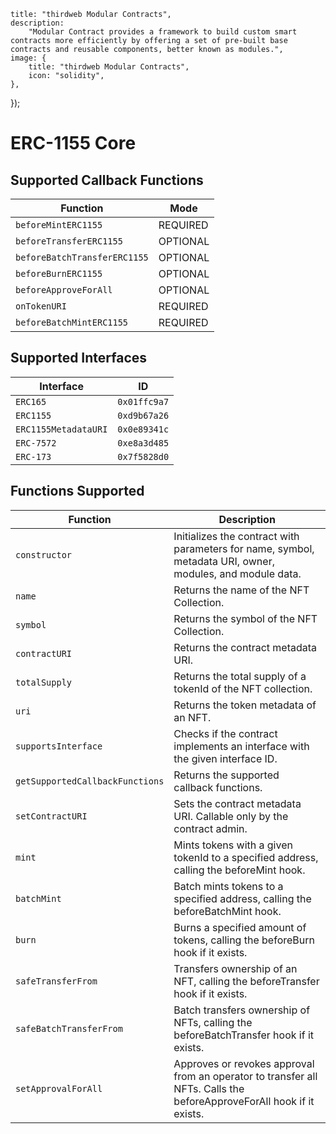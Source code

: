 
    title: "thirdweb Modular Contracts",
    description:
        "Modular Contract provides a framework to build custom smart contracts more efficiently by offering a set of pre-built base contracts and reusable components, better known as modules.",
    image: {
        title: "thirdweb Modular Contracts",
        icon: "solidity",
    },
});

# ERC-1155 Core

## Supported Callback Functions

| Function             |      Mode      |
|----------------------|-------------|
| `beforeMintERC1155`  |  REQUIRED  |
| `beforeTransferERC1155` | OPTIONAL  |
| `beforeBatchTransferERC1155` |  OPTIONAL  |
| `beforeBurnERC1155`  | OPTIONAL  |
| `beforeApproveForAll`| OPTIONAL  |
| `onTokenURI`         | REQUIRED  |
| `beforeBatchMintERC1155` | REQUIRED  |

## Supported Interfaces

| Interface        | ID          |
|------------------|-------------|
| `ERC165`         | `0x01ffc9a7`|
| `ERC1155`        | `0xd9b67a26`|
| `ERC1155MetadataURI` | `0x0e89341c`|
| `ERC-7572`       | `0xe8a3d485`|
| `ERC-173`        | `0x7f5828d0`|

## Functions Supported

| Function                | Description                                                                 |
|-------------------------|-----------------------------------------------------------------------------|
| `constructor`           | Initializes the contract with parameters for name, symbol, metadata URI, owner, modules, and module data. |
| `name`                  | Returns the name of the NFT Collection.                                      |
| `symbol`                | Returns the symbol of the NFT Collection.                                    |
| `contractURI`           | Returns the contract metadata URI.                                          |
| `totalSupply`           | Returns the total supply of a tokenId of the NFT collection.                 |
| `uri`                   | Returns the token metadata of an NFT.                                        |
| `supportsInterface`     | Checks if the contract implements an interface with the given interface ID. |
| `getSupportedCallbackFunctions` | Returns the supported callback functions.                      |
| `setContractURI`        | Sets the contract metadata URI. Callable only by the contract admin.        |
| `mint`                  | Mints tokens with a given tokenId to a specified address, calling the beforeMint hook. |
| `batchMint`             | Batch mints tokens to a specified address, calling the beforeBatchMint hook. |
| `burn`                  | Burns a specified amount of tokens, calling the beforeBurn hook if it exists.|
| `safeTransferFrom`      | Transfers ownership of an NFT, calling the beforeTransfer hook if it exists.|
| `safeBatchTransferFrom` | Batch transfers ownership of NFTs, calling the beforeBatchTransfer hook if it exists. |
| `setApprovalForAll`     | Approves or revokes approval from an operator to transfer all NFTs. Calls the beforeApproveForAll hook if it exists. |

